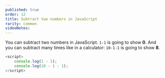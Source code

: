 ```yaml
---
published: true
order: 12
title: Subtract two numbers in JavaScript
rarity: common
videoNotes:
---
```


You can subtract two numbers in JavaScript. `1-1` is going to show **0**.
And you can subtract many times like in a calculator: `10-1-1` is going to show **8**.

```javascript
<script>
    console.log(1 - 1);
    console.log(10 - 1 - 1);
</script>
```
